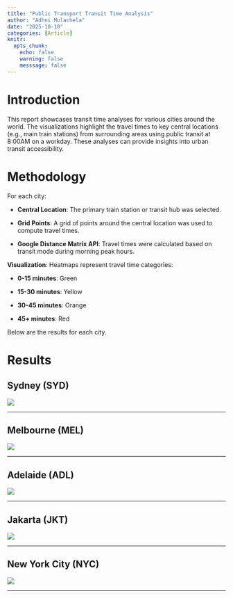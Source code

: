 ```yaml
---
title: "Public Transport Transit Time Analysis"
author: "Adhni Mulachela"
date: "2025-10-10"
categories: [Article]
knitr:
  opts_chunk:
    echo: false
    warning: false
    messsage: false
---
```


# Introduction

This report showcases transit time analyses for various cities around the world. The visualizations highlight the travel times to key central locations (e.g., main train stations) from surrounding areas using public transit at 8:00AM on a workday. These analyses can provide insights into urban transit accessibility.

# Methodology

For each city:

-   **Central Location**: The primary train station or transit hub was selected.

-   **Grid Points**: A grid of points around the central location was used to compute travel times.

-   **Google Distance Matrix API**: Travel times were calculated based on transit mode during morning peak hours.

**Visualization**: Heatmaps represent travel time categories:

-   **0-15 minutes**: Green

-   **15-30 minutes**: Yellow

-   **30-45 minutes**: Orange

-   **45+ minutes**: Red

Below are the results for each city.

# Results

## Sydney (SYD)

![](pictures/SYD.jpeg)

------------------------------------------------------------------------

## Melbourne (MEL)

![](pictures/MEL.jpeg)

------------------------------------------------------------------------

## Adelaide (ADL)

![](pictures/ADL.jpeg)

------------------------------------------------------------------------

## Jakarta (JKT)

![](pictures/JKT.jpeg)

------------------------------------------------------------------------

## New York City (NYC)

![](pictures/NYC.jpeg)

------------------------------------------------------------------------
